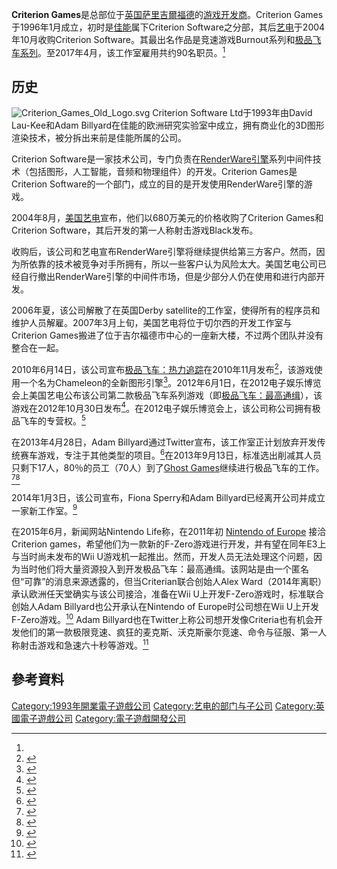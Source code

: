 {{RoughTranslation|en:Criterion Games}}
{{NoteTA
| G1=Games
}}
{{Infobox company
| name = Criterion Games
| logo = Criterion Games 2018 logo.svg
| type = 
| industry = 
| foundation = {{start date and age|1996|01}}
| founder = 
| location_city = [[萨里|萨里]][[吉尔福德|吉尔福德]]
| location_country = [[英国|英国]]
| area_served = 
| key_people = Matt Webster <small>(General Manager and Executive Producer)</small><br />Alan McDairmant <small>(Director of Product Development)</small><br />Steve Cuss <small>(Senior Producer)</small><br />Alex Mole <small>(Technical Director)</small>
| products = Chameleon<br />[[RenderWare|RenderWare]]<br />[[Burnout_(series)|''Burnout'' series]] <small>(2001–11)</small><br />[[Need_for_Speed|''Need for Speed'' series]] <small>(2010–13 ; 2020-)</small>
| revenue = 
| operating_income = 
| net_income = 
| owner = [[艺电|艺电]]
| num_employees = 约90 <small>（2017年）</small><ref name = "PSVR X-Wing Mission studio Criterion is working on Star Wars: Battlefront II">{{Cite web|title=PSVR X-Wing Mission studio Criterion is working on Star Wars: Battlefront II|url=https://venturebeat.com/2017/04/17/psvrs-x-wing-mission-studio-is-working-on-battlefront-ii/|access-date=2022-05-15|date=2017-04-17|work=VentureBeat|language=en-US}}</ref>
| parent = [[艺电|艺电]]
| homepage = [https://www.criteriongames.com Criterion Games]
}}
'''Criterion Games'''是总部位于[[英国|英国]][[萨里|萨里]][[吉爾福德|吉爾福德]]的[[游戏开发商|游戏开发商]]。Criterion Games于1996年1月成立，初时是[[佳能|佳能]]属下Criterion Software之分部，其后[[艺电|艺电]]于2004年10月收购Criterion Software。其最出名作品是竞速游戏Burnout系列和[[极品飞车系列|极品飞车系列]]。至2017年4月，该工作室雇用共约90名职员。<ref name = "PSVR X-Wing Mission studio Criterion is working on Star Wars: Battlefront II"></ref>

== 历史 ==
[[File:Criterion_Games_Old_Logo.svg|thumb]]
Criterion Software Ltd于1993年由David Lau-Kee和Adam Billyard在佳能的欧洲研究实验室中成立，拥有商业化的3D图形渲染技术，被分拆出来前是佳能所属的公司。

Criterion Software是一家技术公司，专门负责在[[RenderWare引擎|RenderWare引擎]]系列中间件技术（包括图形，人工智能，音频和物理组件）的开发。Criterion Games是Criterion Software的一个部门，成立的目的是开发使用RenderWare引擎的游戏。

2004年8月，[[艺电|美国艺电]]宣布，他们以680万美元的价格收购了Criterion Games和Criterion Software，其后开发的第一人称射击游戏Black发布。

收购后，该公司和艺电宣布RenderWare引擎将继续提供给第三方客户。然而，因为所依靠的技术被竞争对手所拥有，所以一些客户认为风险太大。美国艺电公司已经自行撤出RenderWare引擎的中间件市场，但是少部分人仍在使用和进行内部开发。

2006年夏，该公司解散了在英国Derby satellite的工作室，使得所有的程序员和维护人员解雇。2007年3月上旬，美国艺电将位于切尔西的开发工作室与Criterion Games搬进了位于吉尔福德市中心的一座新大楼，不过两个团队并没有整合在一起。

2010年6月14日，该公司宣布[[極速快感：超熱力追緝|极品飞车：热力追踪]]在2010年11月发布<ref name="GScriterionNFSHP">{{cite web|url=http://www.gamespot.com/news/electronic-arts-revs-up-new-need-for-speed-hot-pursuit-6265473|title=Electronic Arts revs up new Need for Speed: Hot Pursuit|publisher=[[GameSpot|GameSpot]]|date=14 June 2010|accessdate=28 July 2012|archive-date=2013-08-27|archive-url=https://web.archive.org/web/20130827015512/http://www.gamespot.com/news/electronic-arts-revs-up-new-need-for-speed-hot-pursuit-6265473|dead-url=no}}</ref>，该游戏使用一个名为Chameleon的全新图形引擎<ref name="NFSHPengine">{{cite web|url=http://www.eurogamer.net/articles/digitalfoundry-needforspeed-tech-interview|title=Tech Interview: Need for Speed: Hot Pursuit|publisher=[[Eurogamer|Eurogamer]]|date=31 July 2010|accessdate=28 July 2012|archive-date=2020-09-04|archive-url=https://web.archive.org/web/20200904062051/https://www.eurogamer.net/articles/digitalfoundry-needforspeed-tech-interview|dead-url=no}}</ref>。2012年6月1日，在2012电子娱乐博览会上美国艺电公布该公司第二款极品飞车系列游戏（即[[极品飞车：最高通缉_(2012年游戏)|极品飞车：最高通缉]]），该游戏在2012年10月30日发布<ref>{{cite web|url=http://www.needforspeed.com/news/most-wanted-out-today|title=Most Wanted is out today|accessdate=30 October 2012|archive-date=2012-11-02|archive-url=https://web.archive.org/web/20121102000722/http://www.needforspeed.com/news/most-wanted-out-today|dead-url=no}}</ref>。在2012电子娱乐博览会上，该公司称公司拥有极品飞车的专营权。<ref name="GInfsCriterion">{{cite web|url=http://www.gameinformer.com/b/news/archive/2012/06/22/criterion-takes-over-entire-need-for-speed-series.aspx|title=Criterion Takes Over Entire Need For Speed Series|publisher=[[Game_Informer|Game Informer]]|date=22 June 2012|accessdate=28 July 2012|archive-date=2020-11-12|archive-url=https://web.archive.org/web/20201112022302/https://www.gameinformer.com/b/news/archive/2012/06/22/criterion-takes-over-entire-need-for-speed-series.aspx|dead-url=no}}</ref>

在2013年4月28日，Adam Billyard通过Twitter宣布，该工作室正计划放弃开发传统赛车游戏，专注于其他类型的项目。<ref>{{cite web|url=http://www.digitalspy.com.au/gaming/news/a473431/criterion-games-not-planning-new-need-for-speed-burnout.html|title=Criterion Games not planning new a 'Need For Speed' or 'Burnout'|accessdate=28 April 2013|archive-date=2015-09-23|archive-url=https://web.archive.org/web/20150923215104/http://www.digitalspy.com.au/gaming/news/a473431/criterion-games-not-planning-new-need-for-speed-burnout.html|dead-url=no}}</ref>在2013年9月13日，标准选出削减其人员只剩下17人，80％的员工（70人）到了[[Ghost_Games|Ghost Games]]继续进行极品飞车的工作。<ref>{{cite web|url=http://www.vg247.com/2013/09/14/criterion-games-staff-reduced-to-17-as-60-65-people-move-over-to-ghost-games/|title=Criterion Games staff reduced to 17 as 60-65 people move over to Ghost Games|work=VG247.com|accessdate=2015-09-20|archive-date=2020-03-25|archive-url=https://web.archive.org/web/20200325045937/https://www.vg247.com/2013/09/14/criterion-games-staff-reduced-to-17-as-60-65-people-move-over-to-ghost-games/|dead-url=no}}</ref><ref>{{cite web|last=Scamell|first=David|title=The Ghost Of Criterions past.|url=http://www.videogamer.com/features/article/the_ghost_of_criterions_past.html|deadurl=yes|archiveurl=https://archive.is/20131021173734/http://www.videogamer.com/features/article/the_ghost_of_criterions_past.html|archivedate=2013-10-21|accessdate=2015-09-20}}</ref>

2014年1月3日，该公司宣布，Fiona Sperry和Adam Billyard已经离开公司并成立一家新工作室。<ref>{{cite web|url=http://www.polygon.com/2014/1/3/5269474/co-founders-of-criterion-games-leave-studio|title=Co-founders of Criterion Games, creators of Burnout, leave studio [update]|last=Crecente|first=Brian|date=3 January 2014|work=[[Polygon_(website)|Polygon]]|publisher=[[Vox_Media|Vox Media]]|accessdate=3 January 2014|archive-date=2020-12-12|archive-url=https://web.archive.org/web/20201212074340/https://www.polygon.com/2014/1/3/5269474/co-founders-of-criterion-games-leave-studio|dead-url=no}}</ref>

在2015年6月，新闻网站Nintendo Life称，在2011年初 [[任天堂欧洲研发部|Nintendo of Europe]] 接洽 Criterion games，希望他们为一款新的F-Zero游戏进行开发，并有望在同年E3上与当时尚未发布的Wii U游戏机一起推出。然而，开发人员无法处理这个问题，因为当时他们将大量资源投入到开发极品飞车：最高通缉。该网站是由一个匿名但“可靠”的消息来源透露的，但当Criterian联合创始人Alex Ward（2014年离职）承认欧洲任天堂确实与该公司接洽，准备在Wii U上开发F-Zero游戏时，标准联合创始人Adam Billyard也公开承认在Nintendo of Europe时公司想在Wii U上开发F-Zero游戏。<ref>{{cite web |url=http://www.nintendolife.com/news/2015/06/exclusive_we_almost_got_a_wii_u_f-zero_created_by_burnout_studio_criterion |last=Robertson |first=Liam |date=2015-06-23 |title=Exclusive: We Almost Got A Wii U F-Zero Created By Burnout Studio Criterion |publisher=Nintendo Life |accessdate=2015-06-23 |archive-date=2015-06-23 |archive-url=https://web.archive.org/web/20150623210153/http://www.nintendolife.com/news/2015/06/exclusive_we_almost_got_a_wii_u_f-zero_created_by_burnout_studio_criterion |dead-url=no }}</ref> Adam Billyard也在Twitter上称公司想开发像Criteria也有机会开发他们的第一款极限竞速、疯狂的麦克斯、沃克斯豪尔竞速、命令与征服、第一人称射击游戏和急速六十秒等游戏。<ref>{{cite web|last1=Phillips|first1=Tom|title=Nintendo asked Burnout dev to make Wii U F-Zero|url=http://www.eurogamer.net/articles/2015-06-23-nintendo-asked-burnout-dev-to-make-wii-u-f-zero|website=[[Eurogamer|Eurogamer]]|publisher=Gamer Network|accessdate=23 June 2015|date=23 June 2015|archive-date=2020-11-08|archive-url=https://web.archive.org/web/20201108115211/https://www.eurogamer.net/articles/2015-06-23-nintendo-asked-burnout-dev-to-make-wii-u-f-zero|dead-url=no}}</ref>

== 參考資料 ==
{{Reflist}}

{{艺电}}

{{DEFAULTSORT:Criterion Games}}
[[Category:1993年開業電子遊戲公司|Category:1993年開業電子遊戲公司]]
[[Category:艺电的部门与子公司|Category:艺电的部门与子公司]]
[[Category:英國電子遊戲公司|Category:英國電子遊戲公司]]
[[Category:電子遊戲開發公司|Category:電子遊戲開發公司]]